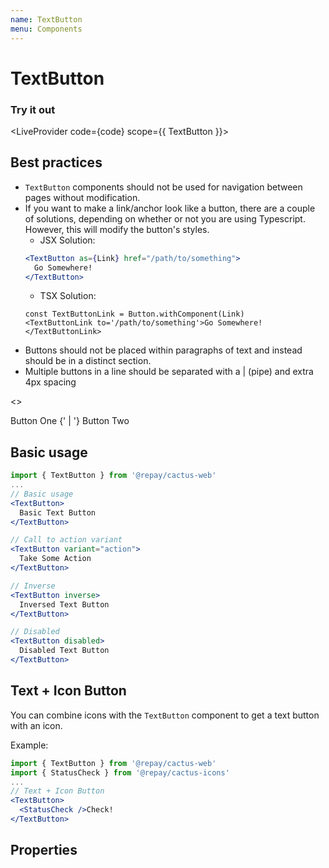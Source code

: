 ```yaml
---
name: TextButton
menu: Components
---
```



# TextButton

### Try it out


<LiveProvider code={code} scope={{ TextButton }}>
  <LiveEditor style={livePreviewStyle} />
  <LiveError />
  <LivePreview />
</LiveProvider>

## Best practices

- `TextButton` components should not be used for navigation between pages without modification.
- If you want to make a link/anchor look like a button, there are a couple of solutions, depending on whether or not you are using Typescript. However, this will modify the button's styles.
  - JSX Solution:
  ```jsx
  <TextButton as={Link} href="/path/to/something">
    Go Somewhere!
  </TextButton>
  ```
  - TSX Solution:
  ```tsx
  const TextButtonLink = Button.withComponent(Link)
  <TextButtonLink to='/path/to/something'>Go Somewhere!</TextButtonLink>
  ```
- Buttons should not be placed within paragraphs of text and instead should be in a distinct section.
- Multiple buttons in a line should be separated with a | (pipe) and extra 4px spacing

<>

<TextButton>
Button One
</TextButton>
{' | '}
<TextButton>
Button Two
</TextButton>
</>

## Basic usage

```jsx
import { TextButton } from '@repay/cactus-web'
...
// Basic usage
<TextButton>
  Basic Text Button
</TextButton>

// Call to action variant
<TextButton variant="action">
  Take Some Action
</TextButton>

// Inverse
<TextButton inverse>
  Inversed Text Button
</TextButton>

// Disabled
<TextButton disabled>
  Disabled Text Button
</TextButton>
```

## Text + Icon Button

You can combine icons with the `TextButton` component to get a text button with an icon.

Example:

```jsx
import { TextButton } from '@repay/cactus-web'
import { StatusCheck } from '@repay/cactus-icons'
...
// Text + Icon Button
<TextButton>
  <StatusCheck />Check!
</TextButton>
```

## Properties

<PropsTable of={TextButton} />
